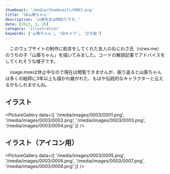 ```yaml
---
thumbnail: '/media/thumbnails/0003.png'
title: 'SD山葵ちゃん'
description: '山葵先生は物知りです。'
date: [2022, 3, 28]
category: 'illustration'
keywords: ['山葵ちゃん', 'SDキャラ', '立ち絵']
---
```


　このウェブサイトの制作に助言をしてくれた友人のねじわさ氏（<Link href='https://nzws.me/'>nzws.me</Link>）のうちの子「山葵ちゃん」を描いてみました。コードの解説記事でアドバイスをしてくれそうな様子です。

　<Link href='https://osage.moe/'>osage.moe</Link>は休止中なので現在は閲覧できませんが、振り返ると山葵ちゃんは多くの絵師に3年以上も描かれ継がれた、もはや伝統的なキャラクターと云えるかもしれませんね。

## イラスト

<PictureGallery data={[
    '/media/images/0003/0001.png',
    '/media/images/0003/0002.png',
    '/media/images/0003/0003.png',
    '/media/images/0003/0004.png'
]} />

## イラスト（アイコン用）

<PictureGallery data={[
    '/media/images/0003/0005.png',
    '/media/images/0003/0006.png',
    '/media/images/0003/0007.png',
    '/media/images/0003/0008.png'
]} />
